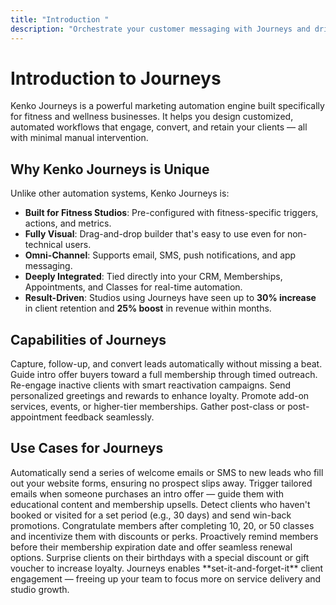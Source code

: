 ```yaml
---
title: "Introduction "
description: "Orchestrate your customer messaging with Journeys and drive action at the optimal moment, in a cohesive way."
---
```


# Introduction to Journeys

Kenko Journeys is a powerful marketing automation engine built specifically for fitness and wellness businesses. It helps you design customized, automated workflows that engage, convert, and retain your clients — all with minimal manual intervention.

## Why Kenko Journeys is Unique

Unlike other automation systems, Kenko Journeys is:

- **Built for Fitness Studios**: Pre-configured with fitness-specific triggers, actions, and metrics.
- **Fully Visual**: Drag-and-drop builder that's easy to use even for non-technical users.
- **Omni-Channel**: Supports email, SMS, push notifications, and app messaging.
- **Deeply Integrated**: Tied directly into your CRM, Memberships, Appointments, and Classes for real-time automation.
- **Result-Driven**: Studios using Journeys have seen up to **30% increase** in client retention and **25% boost** in revenue within months.

## Capabilities of Journeys

<CardGroup cols="2">
  <Card title="Automated Lead Nurturing" icon="user-plus">
    Capture, follow-up, and convert leads automatically without missing a beat.
  </Card>
  <Card title="Intro Offer Conversion" icon="rocket">
    Guide intro offer buyers toward a full membership through timed outreach.
  </Card>
  <Card title="Ghost Client Recovery" icon="ghost">
    Re-engage inactive clients with smart reactivation campaigns.
  </Card>
  <Card title="Birthday & Milestone Celebrations" icon="gift">
    Send personalized greetings and rewards to enhance loyalty.
  </Card>
  <Card title="Upsell & Cross-Sell" icon="cart" cta="arrow-up">
    Promote add-on services, events, or higher-tier memberships.
  </Card>
  <Card title="Automated Feedback Requests" icon="star">
    Gather post-class or post-appointment feedback seamlessly.
  </Card>
</CardGroup>

## Use Cases for Journeys

<AccordionGroup>
  <Accordion title="Lead Follow-up" icon="user-plus">
    Automatically send a series of welcome emails or SMS to new leads who fill out your website forms, ensuring no prospect slips away.
  </Accordion>
  <Accordion title="Intro Offer Follow-up" icon="ticket">
    Trigger tailored emails when someone purchases an intro offer — guide them with educational content and membership upsells.
  </Accordion>
  <Accordion title="Ghost Client Recovery" icon="ghost">
    Detect clients who haven't booked or visited for a set period (e.g., 30 days) and send win-back promotions.
  </Accordion>
  <Accordion title="Class Completion Reward" icon="medal">
    Congratulate members after completing 10, 20, or 50 classes and incentivize them with discounts or perks.
  </Accordion>
  <Accordion title="Renewal Reminders" icon="bell">
    Proactively remind members before their membership expiration date and offer seamless renewal options.
  </Accordion>
  <Accordion title="Birthday Rewards" icon="cake-candles">
    Surprise clients on their birthdays with a special discount or gift voucher to increase loyalty.
  </Accordion>
</AccordionGroup>

<Info>
  Journeys enables **set-it-and-forget-it** client engagement — freeing up your team to focus more on service delivery and studio growth.
</Info>